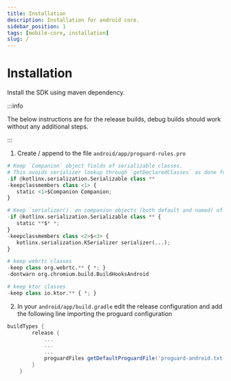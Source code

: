 ```yaml
---
title: Installation
description: Installation for android core.
sidebar_position: 1
tags: [mobile-core, installation]
slug: /
---
```


# Installation


Install the SDK using maven dependency.

<AndroidCoreLatestInstallation />

:::info

The below instructions are for the release builds, debug builds should work
without any additional steps.

:::

1. Create / append to the file `android/app/proguard-rules.pro`

```python
# Keep `Companion` object fields of serializable classes.
# This avoids serializer lookup through `getDeclaredClasses` as done for named companion objects.
-if @kotlinx.serialization.Serializable class **
-keepclassmembers class <1> {
   static <1>$Companion Companion;
}

# Keep `serializer()` on companion objects (both default and named) of serializable classes.
-if @kotlinx.serialization.Serializable class ** {
   static **$* *;
}
-keepclassmembers class <2>$<3> {
   kotlinx.serialization.KSerializer serializer(...);
}

# keep webrtc classes
-keep class org.webrtc.** { *; }
-dontwarn org.chromium.build.BuildHooksAndroid

# keep ktor classes
-keep class io.ktor.** { *; }
```

2. In your `android/app/build.gradle` edit the release configuration and add the
   following line importing the proguard configuration

```groovy
buildTypes {
        release {
            ...
            ...
            ...
            proguardFiles getDefaultProguardFile('proguard-android.txt'), 'proguard-rules.pro'
        }
    }
```
